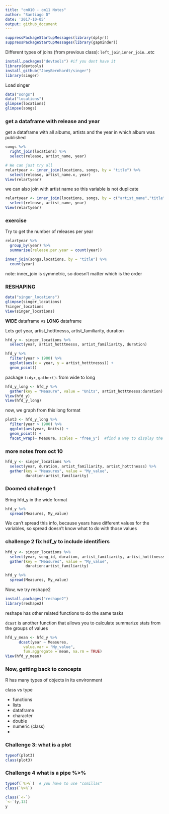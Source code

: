 ```yaml
---
title: "cm010 - cm11 Notes"
author: "Santiago D"
date: '2017-10-05'
output: github_document
---
```


```r
suppressPackageStartupMessages(library(dplyr))
suppressPackageStartupMessages(library(gapminder))
```

Different types of joins (from previous class): `left_join`,`inner_join`...etc

```r
install.packages("devtools") #if you dont have it
library(devtools)
install_github("JoeyBernhardt/singer")
library(singer)
```

Load singer

```r
data("songs")
data("locations")
glimpse(locations)
glimpse(songs)
```

### get a dataframe with release and year
get a dataframe with all albums, artists and the year in which album was published
```r
songs %>% 
  right_join(locations) %>% 
  select(release, artist_name, year)

# We can just try all
relartyear <- inner_join(locations, songs, by = "title") %>% 
  select(release, artist_name.x, year)
View(relartyear)
```

we can also join with artist name so this variable is not duplicate
```r
relartyear <- inner_join(locations, songs, by = c("artist_name","title")) %>% 
  select(release, artist_name, year)
View(relartyear)
```

### exercise
Try to get the number of releases per year

```r
relartyear %>% 
  group_by(year) %>% 
  summarise(release.per.year = count(year))

inner_join(songs,locations, by = "title") %>% 
  count(year)

```
note: inner_join is symmetric, so doesn't matter which is the order

### RESHAPING

```r
data("singer_locations")
glimpse(singer_locations)
?singer_locations
View(singer_locations)
```

**WIDE** dataframe vs **LONG** dataframe

Lets get year, artist_hotttnesss, artist_familiarity, duration
```r
hfd_y <- singer_locations %>% 
  select(year, artist_hotttnesss, artist_familiarity, duration)

hfd_y %>% 
  filter(year > 1900) %>% 
  ggplot(aes(x = year, y = artist_hotttnesss)) +
  geom_point()
```

package `tidyr`, `gather()`: from wide to long

```r
hfd_y_long <- hfd_y %>% 
  gather(key = "Measure", value = "Units", artist_hotttnesss:duration)
View(hfd_y)
View(hfd_y_long)
```
now, we graph from this long format
```r
plot3 <- hfd_y_long %>%
  filter(year > 1900) %>% 
  ggplot(aes(year, Units)) +
  geom_point() +
  facet_wrap(~ Measure, scales = "free_y")  #find a way to display the scale better
```

### more notes from oct 10

```r
hfd_y <- singer_locations %>%
  select(year, duration, artist_familiarity, artist_hotttnesss) %>% 
  gather(key = "Measures", value = "My_value",
         duration:artist_familiarity)
```

### Doomed challenge 1
Bring hfd_y in the wide format

```r
hfd_y %>% 
  spread(Measures, My_value)
```

We can't spread this info, because years have different values for the variables, so spread doesn't know what to do with those values


### challenge 2 fix hdf_y to include identifiers

```r
hfd_y <- singer_locations %>%
  select(year, song_id, duration, artist_familiarity, artist_hotttnesss) %>% 
  gather(key = "Measures", value = "My_value",
         duration:artist_familiarity)

hfd_y %>% 
  spread(Measures, My_value)
```

Now, we try reshape2

```r
install.packages("reshape2")
library(reshape2)
```

reshape has other related functions to do the same tasks

`dcast` is another function that allows you to calculate summarize stats from the groups of values

```r
hfd_y_mean <- hfd_y %>% 
      dcast(year ~ Measures, 
        value.var = "My_value",
        fun.aggregate = mean, na.rm = TRUE)
View(hfd_y_mean)
```

### Now, getting back to concepts
R has many types of objects in its environment

class vs type

- functions
- lists
- dataframe
- character
- double
- numeric (class)
- 

### Challenge 3: what is a plot
```r
typeof(plot3)
class(plot3)
```

### Challenge 4 what is a pipe %>% 
```r
typeof(`%>%`)  # you have to use "comillas"
class(`%>%`)

class(`<-`)
`<-`(y,13)
y

```

